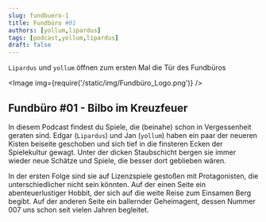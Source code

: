 ```yaml
---
slug: fundbuero-1
title: Fundbüro #01
authors: [yollum,lipardus]
tags: [podcast,yollum,lipardus]
draft: false
---
```



`Lipardus` und `yollum` öffnen zum ersten Mal die Tür des Fundbüros

<Image img={require('/static/img/Fundbüro_Logo.png')} />

<!--truncate-->

## Fundbüro #01 - Bilbo im Kreuzfeuer

In diesem Podcast findest du Spiele, die (beinahe) schon in Vergessenheit geraten sind. Edgar (`Lipardus`) und Jan (`yollum`) haben ein paar der neueren Kisten beiseite geschoben und sich tief in die finsteren Ecken der Spielekultur gewagt. Unter der dicken Staubschicht bergen sie immer wieder neue Schätze und Spiele, die besser dort geblieben wären.

In der ersten Folge sind sie auf Lizenzspiele gestoßen mit Protagonisten, die unterschiedlicher nicht sein könnten. Auf der einen Seite ein abenteuerlustiger Hobbit, der sich auf die weite Reise zum Einsamen Berg begibt. Auf der anderen Seite ein ballernder Geheimagent, dessen Nummer 007 uns schon seit vielen Jahren begleitet.

<ReactPlayer
    width="100%"
    height="auto"
    controls
    url='https://m10z.picnotes.de/Fundbuero/Fundbuero%20-%20001.mp3'
/>

